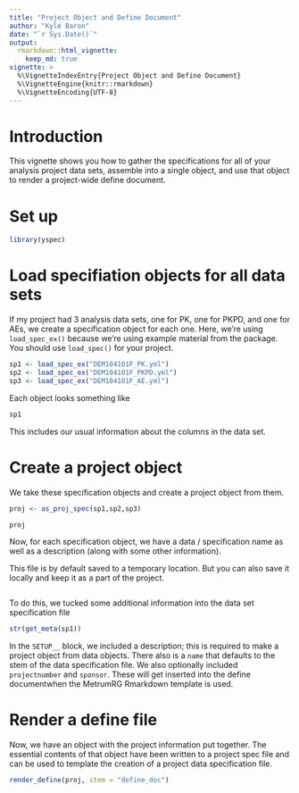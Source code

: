 ```yaml
---
title: "Project Object and Define Document"
author: "Kyle Baron"
date: "`r Sys.Date()`"
output: 
  rmarkdown::html_vignette: 
    keep_md: true
vignette: >
  %\VignetteIndexEntry{Project Object and Define Document}
  %\VignetteEngine{knitr::rmarkdown}
  %\VignetteEncoding{UTF-8}
---
```

# Introduction
This vignette shows you how to gather the specifications for all of your
analysis project data sets, assemble into a single object, and use that 
object to render a project-wide define document.

# Set up

```r
library(yspec)
```

# Load specifiation objects for all data sets

If my project had 3 analysis data sets, one for PK, one for PKPD, and one for 
AEs, we create a specification object for each one.  Here, we're using 
`load_spec_ex()` because we're using example material from the package.  You 
should use `load_spec()` for your project.

```r
sp1 <- load_spec_ex("DEM104101F_PK.yml")
sp2 <- load_spec_ex("DEM104101F_PKPD.yml")
sp3 <- load_spec_ex("DEM104101F_AE.yml")

```

Each object looks something like
```r
sp1
```

This includes our usual information about the columns in the data set. 


# Create a project object

We take these specification objects and create a 
project object from them. 
```r
proj <- as_proj_spec(sp1,sp2,sp3)

proj

```

Now, for each specification object, we have a data / specification name as well 
as a description (along with some other information). 

This file is by default saved to a temporary location.  But you can also save 
it locally and keep it as a part of the project.

```yaml

```


To do this, we tucked some additional information into the data set 
specification file
```r
str(get_meta(sp1))
```

In the `SETUP__` block, we included a description; this is required to make a 
project object from data objects. There also is a `name` that defaults to the 
stem of the data specification file.  We also optionally included `projectnumber` 
and `sponsor`.  These will get inserted into the define documentwhen the 
MetrumRG Rmarkdown template is used.


# Render a define file
Now, we have an object with the project information put together.  The essential
contents of that object have been written to a project spec file and can 
be used to template the creation of a project data specification file.

```r
render_define(proj, stem = "define_doc")
```





